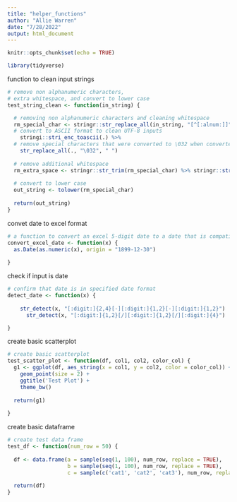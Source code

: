 ```yaml
---
title: "helper_functions"
author: "Allie Warren"
date: "7/28/2022"
output: html_document
---
```


```r
knitr::opts_chunk$set(echo = TRUE)

library(tidyverse)
```

function to clean input strings

```r

# remove non alphanumeric characters,
# extra whitespace, and convert to lower case
test_string_clean <- function(in_string) {

  # removing non alphanumeric characters and cleaning whitespace
  rm_special_char <- stringr::str_replace_all(in_string, "[^[:alnum:]]", " ") %>%
  # convert to ASCII format to clean UTF-8 inputs
    stringi::stri_enc_toascii(.) %>%
  # remove special characters that were converted to \032 when converted to ASCII
    str_replace_all(., "\032", " ")
  
  # remove additional whitespace
  rm_extra_space <- stringr::str_trim(rm_special_char) %>% stringr::str_squish(.)
  
  # convert to lower case
  out_string <- tolower(rm_special_char)
  
  return(out_string)
}

```


convet date to excel format

```r

# a function to convert an excel 5-digit date to a date that is compatible with WDRS
convert_excel_date <- function(x) {
  as.Date(as.numeric(x), origin = "1899-12-30")
  
}

```


check if input  is date

```r

# confirm that date is in specified date format
detect_date <- function(x) {
 
    str_detect(x, "[:digit:]{2,4}[-][:digit:]{1,2}[-][:digit:]{1,2}") |
      str_detect(x, "[:digit:]{1,2}[/][:digit:]{1,2}[/][:digit:]{4}")

}

```


create basic scatterplot

```r

# create basic scatterplot
test_scatter_plot <- function(df, col1, col2, color_col) {
  g1 <- ggplot(df, aes_string(x = col1, y = col2, color = color_col)) +
    geom_point(size = 2) +
    ggtitle('Test Plot') +
    theme_bw()
  
  return(g1)
  
}


```

create basic dataframe

```r

# create test data frame
test_df <- function(num_row = 50) {
  
  df <- data.frame(a = sample(seq(1, 100), num_row, replace = TRUE),
                   b = sample(seq(1, 100), num_row, replace = TRUE),
                   c = sample(c('cat1', 'cat2', 'cat3'), num_row, replace = TRUE))
  
  return(df)
}

```
